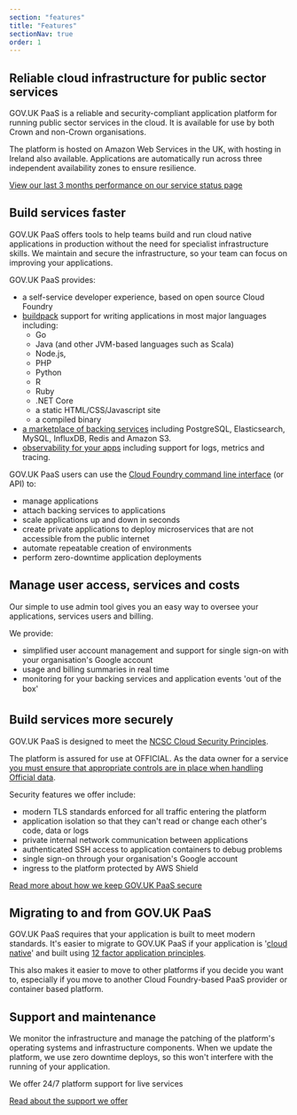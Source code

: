 ```yaml
---
section: "features"
title: "Features"
sectionNav: true
order: 1
---
```


## Reliable cloud infrastructure for public sector services

GOV.UK PaaS is a reliable and security-compliant application platform for running public sector services in the cloud. It is available for use by both Crown and non-Crown organisations.

The platform is hosted on Amazon Web Services in the UK, with hosting in Ireland also available. Applications are automatically run across three independent availability zones to ensure resilience.

[View our last 3 months performance on our service status page](https://status.cloud.service.gov.uk/)

## Build services faster

GOV.UK PaaS offers tools to help teams build and run cloud native applications in production without the need for specialist infrastructure skills. We maintain and secure the infrastructure, so your team can focus on improving your applications.

GOV.UK PaaS provides:

-   a self-service developer experience, based on open source Cloud Foundry
-   [buildpack](https://docs.cloud.service.gov.uk/deploying_apps.html#buildpacks) support for writing applications in most major languages including:
    -   Go
    -   Java (and other JVM-based languages such as Scala)
    -   Node.js,
    -   PHP
    -   Python
    -   R
    -   Ruby
    -   .NET Core
    -   a static HTML/CSS/Javascript site
    -   a compiled binary
-   [a marketplace of backing services](https://admin.london.cloud.service.gov.uk/marketplace) including PostgreSQL, Elasticsearch, MySQL, InfluxDB, Redis and Amazon S3.
-   [observability for your apps](/observability) including support for logs, metrics and tracing.

GOV.UK PaaS users can use the [Cloud Foundry command line interface](https://docs.cloud.service.gov.uk/get_started.html#set-up-the-cloud-foundry-command-line) (or API) to:

-   manage applications
-   attach backing services to applications
-   scale applications up and down in seconds
-   create private applications to deploy microservices that are not accessible from the public internet
-   automate repeatable creation of environments
-   perform zero-downtime application deployments

## Manage user access, services and costs

Our simple to use admin tool gives you an easy way to oversee your applications, services users and billing.

We provide:

-   simplified user account management and support for single sign-on with your organisation's Google account
-   usage and billing summaries in real time
-   monitoring for your backing services and application events 'out of the box'

## Build services more securely

GOV.UK PaaS is designed to meet the [NCSC Cloud Security Principles](/cloud-security-principles).

The platform is assured for use at OFFICIAL. As the data owner for a service [you must ensure that appropriate controls are in place when handling Official data](https://www.gov.uk/guidance/official-sensitive-data-and-it).

Security features we offer include:

-   modern TLS standards enforced for all traffic entering the platform
-   application isolation so that they can't read or change each other's code, data or logs
-   private internal network communication between applications
-   authenticated SSH access to application containers to debug problems
-   single sign-on through your organisation's Google account
-   ingress to the platform protected by AWS Shield

[Read more about how we keep GOV.UK PaaS secure](/security)

## Migrating to and from GOV.UK PaaS

GOV.UK PaaS requires that your application is built to meet modern standards. It's easier to migrate to GOV.UK PaaS if your application is '[cloud native](https://thenewstack.io/10-key-attributes-of-cloud-native-applications/)' and built using [12 factor application principles](https://docs.cloud.service.gov.uk/architecture.html#12-factor-application-principles).

This also makes it easier to move to other platforms if you decide you want to, especially if you move to another Cloud Foundry-based PaaS provider or container based platform.

## Support and maintenance

We monitor the infrastructure and manage the patching of the platform's operating systems and infrastructure components. When we update the platform, we use zero downtime deploys, so this won't interfere with the running of your application.

We offer 24/7 platform support for live services

[Read about the support we offer](/support-and-resolution-times)